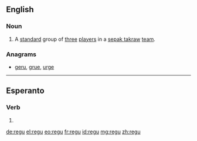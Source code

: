 ==English==

===Noun===
{{head|en|noun}}

# {{context|sports|lang=en}} A [[standard]] group of [[three]] [[players]] in a [[sepak takraw]] [[team]].

===Anagrams===
* [[geru#English|geru]], [[grue#English|grue]], [[urge#English|urge]]

----

==Esperanto==

===Verb===
{{eo-head}}

# {{eo-form of|reg|u}}

[[de:regu]]
[[el:regu]]
[[eo:regu]]
[[fr:regu]]
[[id:regu]]
[[mg:regu]]
[[zh:regu]]